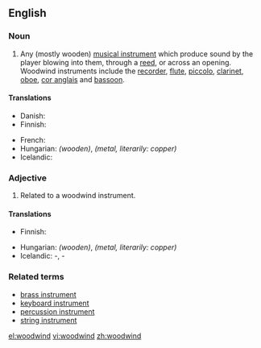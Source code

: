 ==English==

===Noun===
{{en-noun}}

# {{musical instruments}} Any (mostly wooden) [[musical instrument]] which produce sound by the player blowing into them, through a [[reed]], or across an opening. Woodwind instruments include the [[recorder]], [[flute]], [[piccolo]], [[clarinet]], [[oboe]], [[cor anglais]] and [[bassoon]].

====Translations====
{{trans-top|musical instrument}}
* Danish: {{t|da|træblæser}}
* Finnish: {{t+|fi|puupuhallin}}
{{trans-mid}}
* French: {{t+|fr|bois}}
* Hungarian: {{t|hu|fafúvós}} ''(wooden)'',  {{t|hu|rézfúvós}} ''(metal, literarily: copper)''
* Icelandic: {{t-|is|tréblásturshljóðfæri|n}}
{{trans-bottom}}

===Adjective===
{{en-adj|-}}

# Related to a woodwind instrument.

====Translations====
{{trans-top|related to a woodwind instrument}}
* Finnish: {{t+|fi|puupuhallin|alt=puupuhallin-}}
{{trans-mid}}
* Hungarian: {{t|hu|fafúvós}} ''(wooden)'',  {{t|hu|rézfúvós}} ''(metal, literarily: copper)''
* Icelandic: {{t|is|tréblásturshljóðfæra}}-, {{t|is|tréblásara}}-
{{trans-bottom}}

===Related terms===
* [[brass instrument]]
* [[keyboard instrument]]
* [[percussion instrument]]
* [[string instrument]]

[[el:woodwind]]
[[vi:woodwind]]
[[zh:woodwind]]